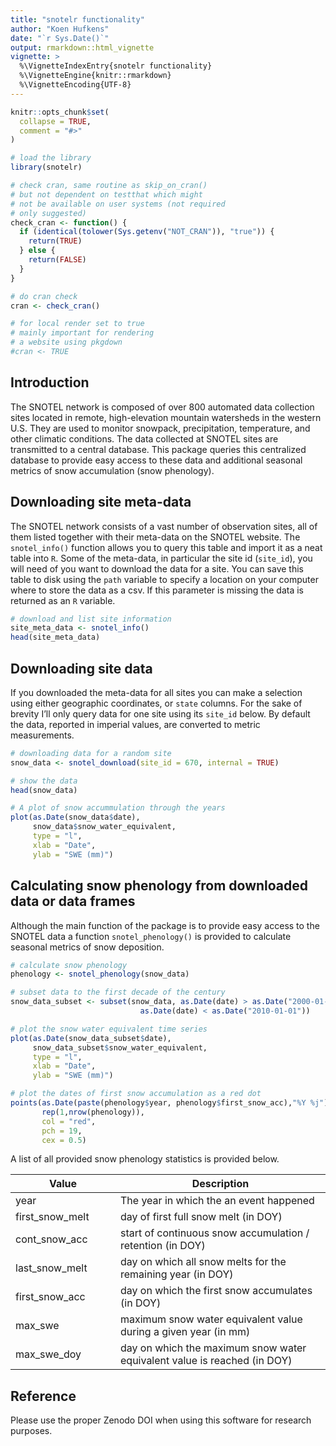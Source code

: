 ```yaml
---
title: "snotelr functionality"
author: "Koen Hufkens"
date: "`r Sys.Date()`"
output: rmarkdown::html_vignette
vignette: >
  %\VignetteIndexEntry{snotelr functionality}
  %\VignetteEngine{knitr::rmarkdown}
  %\VignetteEncoding{UTF-8}
---
```


```r
knitr::opts_chunk$set(
  collapse = TRUE,
  comment = "#>"
)

# load the library
library(snotelr)

# check cran, same routine as skip_on_cran()
# but not dependent on testthat which might
# not be available on user systems (not required
# only suggested)
check_cran <- function() {
  if (identical(tolower(Sys.getenv("NOT_CRAN")), "true")) {
    return(TRUE)
  } else {
    return(FALSE)
  }
}

# do cran check
cran <- check_cran()

# for local render set to true
# mainly important for rendering
# a website using pkgdown
#cran <- TRUE
```

## Introduction

The SNOTEL network is composed of over 800 automated data collection sites located in remote, high-elevation mountain watersheds in the western U.S. They are used to monitor snowpack, precipitation, temperature, and other climatic conditions. The data collected at SNOTEL sites are transmitted to a central database. This package queries this centralized database to provide easy access to these data and additional seasonal metrics of snow accumulation (snow phenology).

## Downloading site meta-data

The SNOTEL network consists of a vast number of observation sites, all of them listed together with their meta-data on the SNOTEL website. The `snotel_info()` function allows you to query this table and import it as a neat table into `R`. Some of the meta-data, in particular the site id (`site_id`), you will need of you want to download the data for a site. You can save this table to disk using the `path` variable to specify a location on your computer where to store the data as a csv. If this parameter is missing the data is returned as an `R` variable.

```r
# download and list site information
site_meta_data <- snotel_info()
head(site_meta_data)
```

## Downloading site data

If you downloaded the meta-data for all sites you can make a selection using either geographic coordinates, or `state` columns. For the sake of brevity I'll only query data for one site using its `site_id` below. By default the data, reported in imperial values, are converted to metric measurements.

```r
# downloading data for a random site
snow_data <- snotel_download(site_id = 670, internal = TRUE)

# show the data
head(snow_data)
```

```r
# A plot of snow accummulation through the years
plot(as.Date(snow_data$date),
     snow_data$snow_water_equivalent,
     type = "l",
     xlab = "Date",
     ylab = "SWE (mm)")
```

## Calculating snow phenology from downloaded data or data frames

Although the main function of the package is to provide easy access to the SNOTEL data a function `snotel_phenology()` is provided to calculate seasonal metrics of snow deposition.

```r
# calculate snow phenology
phenology <- snotel_phenology(snow_data)
```

```r
# subset data to the first decade of the century
snow_data_subset <- subset(snow_data, as.Date(date) > as.Date("2000-01-01") &
                             as.Date(date) < as.Date("2010-01-01"))

# plot the snow water equivalent time series
plot(as.Date(snow_data_subset$date),
     snow_data_subset$snow_water_equivalent,
     type = "l",
     xlab = "Date",
     ylab = "SWE (mm)")

# plot the dates of first snow accumulation as a red dot
points(as.Date(paste(phenology$year, phenology$first_snow_acc),"%Y %j"),
       rep(1,nrow(phenology)),
       col = "red",
       pch = 19,
       cex = 0.5)

```

A list of all provided snow phenology statistics is provided below.


| Value | Description |
| --------- | ------------------ |
| year      | The year in which the an event happened |
| first_snow_melt | day of first full snow melt (in DOY) |
| cont_snow_acc | start of continuous snow accumulation / retention (in DOY) |
| last_snow_melt | day on which all snow melts for the remaining year (in DOY) |
| first_snow_acc | day on which the first snow accumulates (in DOY) |
| max_swe | maximum snow water equivalent value during a given year (in mm) |
| max_swe_doy | day on which the maximum snow water equivalent value is reached (in DOY) |


## Reference

Please use the proper Zenodo DOI when using this software for research purposes.
